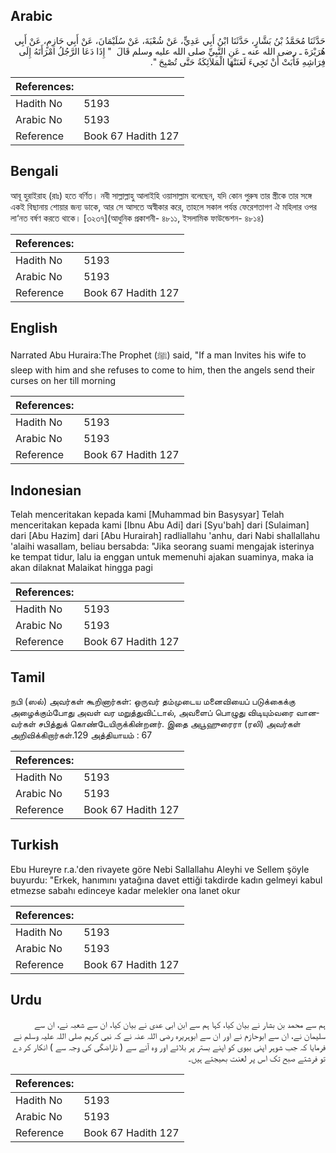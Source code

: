 ## Arabic


<div dir="rtl" lang="ar" style={{fontSize:'larger',backgroundColor:'#f8f9fa',padding:20}}>
حَدَّثَنَا مُحَمَّدُ بْنُ بَشَّارٍ، حَدَّثَنَا ابْنُ أَبِي عَدِيٍّ، عَنْ شُعْبَةَ، عَنْ سُلَيْمَانَ، عَنْ أَبِي حَازِمٍ، عَنْ أَبِي هُرَيْرَةَ ـ رضى الله عنه ـ عَنِ النَّبِيِّ صلى الله عليه وسلم قَالَ ‏ "‏ إِذَا دَعَا الرَّجُلُ امْرَأَتَهُ إِلَى فِرَاشِهِ فَأَبَتْ أَنْ تَجِيءَ لَعَنَتْهَا الْمَلاَئِكَةُ حَتَّى تُصْبِحَ ‏"‏‏.‏
</div>
<div style={{backgroundColor:'#f8f9fa',padding:20, marginBottom: 10}}><table> <thead> <tr> <th>References:</th> <th></th> </tr> </thead> <tbody><tr><td>Hadith No</td><td>5193</td></tr><tr><td>Arabic No</td><td>5193</td></tr><tr><td>Reference</td><td>Book 67 Hadith 127</td></tr></tbody></table></div>

## Bengali


<div dir="ltr" lang="bn" style={{fontSize:'larger',backgroundColor:'#f8f9fa',padding:20}}>
আবূ হুরাইরাহ (রাঃ) হতে বর্ণিত। নবী সাল্লাল্লাহু আলাইহি ওয়াসাল্লাম বলেছেন, যদি কোন পুরুষ তার স্ত্রীকে তার সঙ্গে একই বিছানায় শোয়ার জন্য ডাকে, আর সে আসতে অস্বীকার করে, তাহলে সকাল পর্যন্ত ফেরেশতাগণ ঐ মহিলার ওপর লা‘নত বর্ষণ করতে থাকে। [৩২৩৭](আধুনিক প্রকাশনী- ৪৮১১, ইসলামিক ফাউন্ডেশন- ৪৮১৪)
</div>
<div style={{backgroundColor:'#f8f9fa',padding:20, marginBottom: 10}}><table> <thead> <tr> <th>References:</th> <th></th> </tr> </thead> <tbody><tr><td>Hadith No</td><td>5193</td></tr><tr><td>Arabic No</td><td>5193</td></tr><tr><td>Reference</td><td>Book 67 Hadith 127</td></tr></tbody></table></div>

## English


<div dir="ltr" lang="en" style={{fontSize:'larger',backgroundColor:'#f8f9fa',padding:20}}>
Narrated Abu Huraira:The Prophet (ﷺ) said, "If a man Invites his wife to sleep with him and she refuses to come to him, then the angels send their curses on her till morning
</div>
<div style={{backgroundColor:'#f8f9fa',padding:20, marginBottom: 10}}><table> <thead> <tr> <th>References:</th> <th></th> </tr> </thead> <tbody><tr><td>Hadith No</td><td>5193</td></tr><tr><td>Arabic No</td><td>5193</td></tr><tr><td>Reference</td><td>Book 67 Hadith 127</td></tr></tbody></table></div>

## Indonesian


<div dir="ltr" lang="id" style={{fontSize:'larger',backgroundColor:'#f8f9fa',padding:20}}>
Telah menceritakan kepada kami [Muhammad bin Basysyar] Telah menceritakan kepada kami [Ibnu Abu Adi] dari [Syu'bah] dari [Sulaiman] dari [Abu Hazim] dari [Abu Hurairah] radliallahu 'anhu, dari Nabi shallallahu 'alaihi wasallam, beliau bersabda: "Jika seorang suami mengajak isterinya ke tempat tidur, lalu ia enggan untuk memenuhi ajakan suaminya, maka ia akan dilaknat Malaikat hingga pagi
</div>
<div style={{backgroundColor:'#f8f9fa',padding:20, marginBottom: 10}}><table> <thead> <tr> <th>References:</th> <th></th> </tr> </thead> <tbody><tr><td>Hadith No</td><td>5193</td></tr><tr><td>Arabic No</td><td>5193</td></tr><tr><td>Reference</td><td>Book 67 Hadith 127</td></tr></tbody></table></div>

## Tamil


<div dir="ltr" lang="ta" style={{fontSize:'larger',backgroundColor:'#f8f9fa',padding:20}}>
நபி (ஸல்) அவர்கள் கூறினார்கள்: ஒருவர் தம்முடைய மனைவியைப் படுக்கைக்கு அழைக்கும்போது அவள் வர மறுத்துவிட்டால், அவளைப் பொழுது விடியும்வரை வானவர்கள் சபித்துக் கொண்டேயிருக்கின்றனர். இதை அபூஹுரைரா (ரலி) அவர்கள் அறிவிக்கிறார்கள்.129 அத்தியாயம் : 67
</div>
<div style={{backgroundColor:'#f8f9fa',padding:20, marginBottom: 10}}><table> <thead> <tr> <th>References:</th> <th></th> </tr> </thead> <tbody><tr><td>Hadith No</td><td>5193</td></tr><tr><td>Arabic No</td><td>5193</td></tr><tr><td>Reference</td><td>Book 67 Hadith 127</td></tr></tbody></table></div>

## Turkish


<div dir="ltr" lang="tr" style={{fontSize:'larger',backgroundColor:'#f8f9fa',padding:20}}>
Ebu Hureyre r.a.'den rivayete göre Nebi Sallallahu Aleyhi ve Sellem şöyle buyurdu: "Erkek, hanımını yatağına davet ettiği takdirde kadın gelmeyi kabul etmezse sabahı edinceye kadar melekler ona lanet okur
</div>
<div style={{backgroundColor:'#f8f9fa',padding:20, marginBottom: 10}}><table> <thead> <tr> <th>References:</th> <th></th> </tr> </thead> <tbody><tr><td>Hadith No</td><td>5193</td></tr><tr><td>Arabic No</td><td>5193</td></tr><tr><td>Reference</td><td>Book 67 Hadith 127</td></tr></tbody></table></div>

## Urdu


<div dir="rtl" lang="ur" style={{fontSize:'larger',backgroundColor:'#f8f9fa',padding:20}}>
ہم سے محمد بن بشار نے بیان کیا، کہا ہم سے ابن ابی عدی نے بیان کیا، ان سے شعبہ نے، ان سے سلیمان نے، ان سے ابوحازم نے اور ان سے ابوہریرہ رضی اللہ عنہ نے کہ نبی کریم صلی اللہ علیہ وسلم نے فرمایا کہ جب شوہر اپنی بیوی کو اپنے بستر پر بلائے اور وہ آنے سے ( ناراضگی کی وجہ سے ) انکار کر دے تو فرشتے صبح تک اس پر لعنت بھیجتے ہیں۔
</div>
<div style={{backgroundColor:'#f8f9fa',padding:20, marginBottom: 10}}><table> <thead> <tr> <th>References:</th> <th></th> </tr> </thead> <tbody><tr><td>Hadith No</td><td>5193</td></tr><tr><td>Arabic No</td><td>5193</td></tr><tr><td>Reference</td><td>Book 67 Hadith 127</td></tr></tbody></table></div>